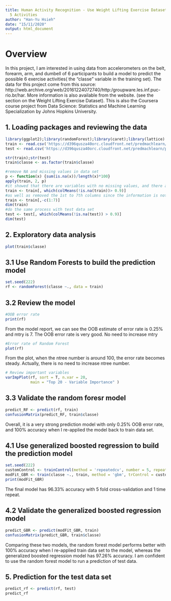 ```yaml
---
title: Human Activity Recognition - Use Weight Lifting Exercise Dataset to Predict
  5 Activities
author: "Han-Yu Hsieh"
date: "15/11/2020"
output: html_document
---
```


# Overview
In this project, I am interested in using data from accelerometers on the belt, forearm, arm, and dumbell of 6 participants to build a model to predict the possible 6 exercise activities( the "classe" variable in the training set). The data for this project come from this source: http://web.archive.org/web/20161224072740/http:/groupware.les.inf.puc-rio.br/har. More information is also available from the website. (see the section on the Weight Lifting Exercise Dataset). This is also the Coursera course project from Data Science: Statistics and Machine Learning Specialization by Johns Hopkins University.

## 1. Loading packages and reviewing the data
```r
library(ggplot2);library(randomForest);library(caret);library(lattice)
train <- read.csv('https://d396qusza40orc.cloudfront.net/predmachlearn/pml-training.csv', na.strings = c("","NA"))
test <- read.csv('https://d396qusza40orc.cloudfront.net/predmachlearn/pml-testing.csv', na.strings = c("","NA"))

str(train);str(test)
train$classe <- as.factor(train$classe)
```

```r
#remove NA and missing values in data set
p <- function(x) {sum(is.na(x))/length(x)*100}
apply(train, 2, p)
#it showed that there are variables with no missing values, and there are variables with 97.93% of missing values. So deleting the columns, who have more than 90% of missing values, is the next step
train <- train[, which(colMeans(!is.na(train))> 0.9)]
#as well as removed the 1st to 7th columns since the information is not relevant
train <- train[,-c(1:7)]
dim(train)
#do the same process with test data set
test <- test[, which(colMeans(!is.na(test)) > 0.9)]
dim(test)
```


## 2. Exploratory data analysis
```r
plot(train$classe)
```


## 3.1 Use Random Forests to build the prediction model
```r
set.seed(222)
rf <- randomForest(classe ~., data = train)
```

## 3.2 Review the model 
```r
#OOB error rate
print(rf)
```
From the model report, we can see the OOB estimate of error rate is 0.25% and mtry is 7. The OOB error rate is very good. No need to increase mtry

```r
#Error rate of Random Forest
plot(rf)
```

From the plot, when the ntree number is around 100, the error rate becomes steady. Actually, there is no need to increase ntree number.

```r
# Review important variables
varImpPlot(rf, sort = T, n.var = 20,
           main = "Top 20 - Variable Importance" )
```

## 3.3 Validate the random foresr model
```r
predict_RF <- predict(rf, train)
confusionMatrix(predict_RF, train$classe)
```
Overall, it is a very strong prediction model with only 0.25% OOB error rate, and 100% accuracy when I re-applied the model back to train data set. 


## 4.1 Use generalized boosted regression to build the prediction model
```r
set.seed(222)
customControl <- trainControl(method = 'repeatedcv', number = 5, repeats = 1)
modFit_GBR <- train(classe ~., train, method = 'gbm', trControl = customControl, verbose =FALSE)
print(modFit_GBR)
```
The final model has 96.33% accuracy with 5 fold cross-validation and 1 time repeat. 

## 4.2 Validate the generalized boosted regression model
```r
predict_GBR <- predict(modFit_GBR, train)
confusionMatrix(predict_GBR, train$classe)
```
Comparing these two models, the random forest model performs better with 100% accuracy when I re-applied train data set to the model, whereas the generalized boosted regression model has 97.26% accuracy. I am confident to use the random forest model to run a prediction of test data.


## 5. Prediction for the test data set
```r
predict_rf <- predict(rf, test)
predict_rf
```
